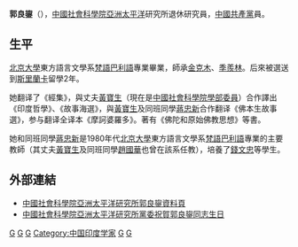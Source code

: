 '''郭良鋆'''（{{bd|1942年|9月15日}}），[[中國社會科學院|中國社會科學院]][[亞洲|亞洲]][[太平洋|太平洋]]研究所退休研究員，[[中國共產黨|中國共產黨]]員。

==生平==
[[北京大學|北京大學]]東方語言文學系[[梵語|梵語]][[巴利語|巴利語]]專業畢業，師承[[金克木|金克木]]、[[季羨林|季羨林]]。后來被選送到[[斯里蘭卡|斯里蘭卡]]留學2年。

她翻译了《經集》，與丈夫[[黃寶生|黃寶生]]（現在是[[中國社會科學院|中國社會科學院]][[學部委員|學部委員]]）合作譯出《印度哲學》、《故事海選》，與[[黃寶生|黃寶生]]及同班同學[[蔣忠新|蔣忠新]]合作翻译《佛本生故事選》，参与翻译全译本《摩訶婆羅多》。著有《佛陀和原始佛教思想》等書。

她和同班同學[[蔣忠新|蔣忠新]]是1980年代[[北京大學|北京大學]]東方語言文學系[[梵語|梵語]][[巴利語|巴利語]]專業的主要教師（其丈夫[[黃寶生|黃寶生]]及同班同學[[趙國華|趙國華]]也曾在該系任教），培養了[[錢文忠|錢文忠]]等學生。

==外部連結==
*[https://web.archive.org/web/20071101130203/http://iaps.cass.cn/jinseyd/showcontent1.asp?id=97 中國社會科學院亞洲太平洋研究所郭良鋆資料頁]
*[https://web.archive.org/web/20071101124142/http://iaps.cass.cn/jinseyd/showcontent.asp?id=248 中國社會科學院亞洲太平洋研究所黨委祝賀郭良鋆同志生日]

[[Category:北京大學教授|G]]
[[Category:中國語言學家|G]]
[[Category:中國翻譯家|G]]
[[Category:中国印度学家|Category:中国印度学家]]
[[Category:北京大学校友|G]]
[[Category:郭姓|G]]